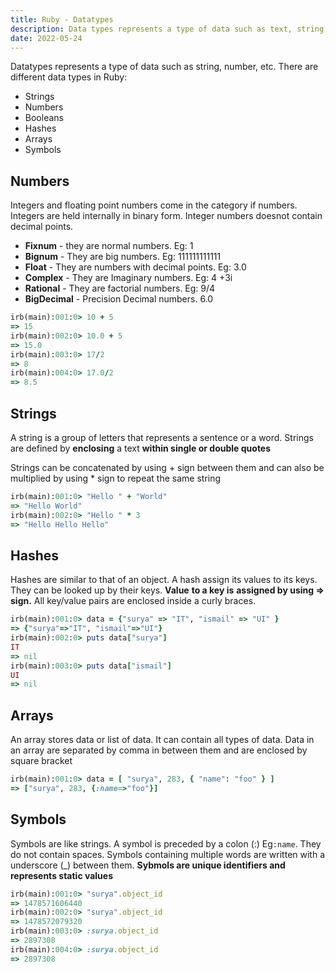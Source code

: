 ```yaml
---
title: Ruby - Datatypes
description: Data types represents a type of data such as text, string, numbers, etc
date: 2022-05-24
---
```


Datatypes represents a type of data such as string, number, etc. There are different data types in Ruby:

- Strings
- Numbers
- Booleans
- Hashes
- Arrays
- Symbols

## Numbers


Integers and floating point numbers come in the category if numbers. Integers are held internally in binary form. Integer numbers doesnot contain decimal points.

- **Fixnum** - they are normal numbers. Eg: 1
- **Bignum** - They are big numbers. Eg: 111111111111
- **Float** - They are numbers with decimal points. Eg: 3.0
- **Complex** - They are Imaginary numbers. Eg: 4 +3i
- **Rational** - They are factorial numbers. Eg: 9/4
- **BigDecimal** - Precision Decimal numbers. 6.0

```ruby
irb(main):001:0> 10 + 5
=> 15
irb(main):002:0> 10.0 + 5
=> 15.0
irb(main):003:0> 17/2
=> 8
irb(main):004:0> 17.0/2
=> 8.5
```


## Strings


A string is a group of letters that represents a sentence or a word. Strings are defined by **enclosing** a text **within single or double quotes**


Strings can be concatenated by using + sign between them and can also be multiplied by using * sign to repeat the same string


```ruby
irb(main):001:0> "Hello " + "World"
=> "Hello World"
irb(main):002:0> "Hello " * 3
=> "Hello Hello Hello"
```


## Hashes


Hashes are similar to that of an object. A hash assign its values to its keys. They can be looked up by their keys. **Value** **to a key is** **assigned by using => sign.** All key/value pairs are enclosed inside a curly braces.


```ruby
irb(main):001:0> data = {"surya" => "IT", "ismail" => "UI" }
=> {"surya"=>"IT", "ismail"=>"UI"}
irb(main):002:0> puts data["surya"]
IT
=> nil
irb(main):003:0> puts data["ismail"]
UI
=> nil
```


## Arrays


An array stores data or list of data. It can contain all types of data. Data in an array are separated by comma in between them and are enclosed by square bracket


```ruby
irb(main):001:0> data = [ "surya", 283, { "name": "foo" } ]
=> ["surya", 283, {:name=>"foo"}]
```


## Symbols


Symbols are like strings. A symbol is preceded by a colon (:) Eg`:name`. They do not contain spaces. Symbols containing multiple words are written with a underscore (_) between them. **Sybmols are unique identifiers and represents static values**


```ruby
irb(main):001:0> "surya".object_id
=> 1478571606440
irb(main):002:0> "surya".object_id
=> 1478572079320
irb(main):003:0> :surya.object_id
=> 2897308
irb(main):004:0> :surya.object_id
=> 2897308
```

